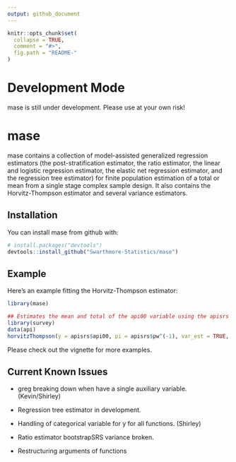 ```yaml
---
output: github_document
---
```


<!-- README.md is generated from README.Rmd. Please edit that file -->

```r
knitr::opts_chunk$set(
  collapse = TRUE,
  comment = "#>",
  fig.path = "README-"
)
```

# Development Mode

mase is still under development.  Please use at your own risk!  

# mase

mase contains a collection of model-assisted generalized regression estimators (the post-stratification estimator, the ratio estimator, the linear and logistic regression estimator, the elastic net regression estimator, and the regression tree estimator) for finite population estimation of a total or mean from a single stage complex sample design.  It also contains the Horvitz-Thompson estimator and several variance estimators.

## Installation

You can install mase from github with:

```r
# install.packages("devtools")
devtools::install_github("Swarthmore-Statistics/mase")
```

## Example

Here's an example fitting the Horvitz-Thompson estimator:

```r

library(mase)

## Estimates the mean and total of the api00 variable using the apisrs dataset in the survey package
library(survey)
data(api)
horvitzThompson(y = apisrs$api00, pi = apisrs$pw^(-1), var_est = TRUE, var_method = "HTSRS")
```

Please check out the vignette for more examples.

## Current Known Issues

* greg breaking down when have a single auxiliary variable. (Kevin/Shirley)

* Regression tree estimator in development. 

* Handling of categorical variable for y for all functions.  (Shirley)

* Ratio estimator bootstrapSRS variance broken. 

* Restructuring arguments of functions